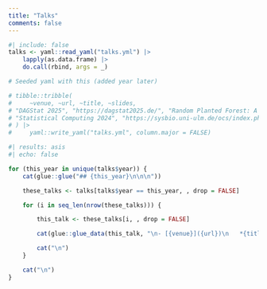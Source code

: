 ```yaml
---
title: "Talks"
comments: false
---
```


```r
#| include: false
talks <- yaml::read_yaml("talks.yml") |>
    lapply(as.data.frame) |>
    do.call(rbind, args = _)

# Seeded yaml with this (added year later)

# tibble::tribble(
#     ~venue, ~url, ~title, ~slides,
# "DAGStat 2025", "https://dagstat2025.de/", "Random Planted Forest: A Directly Interpretable Tree Ensemble", "https://slides.lukasburk.de/2025/03-dagstat/rpf.pdf",
# "Statistical Computing 2024", "https://sysbio.uni-ulm.de/ocs/index.php/statcomp/statcomp2024", "A Large-Scale Neutral Comparison Study of Survival Models on Low-Dimensional Data", "https://slides.lukasburk.de/2024/07-statcomp/survbench.pdf"
# ) |>
#     yaml::write_yaml("talks.yml", column.major = FALSE)
```


```r
#| results: asis
#| echo: false

for (this_year in unique(talks$year)) {
    cat(glue::glue("## {this_year}\n\n\n"))

    these_talks <- talks[talks$year == this_year, , drop = FALSE]

    for (i in seq_len(nrow(these_talks))) {

        this_talk <- these_talks[i, , drop = FALSE]

        cat(glue::glue_data(this_talk, "\n- [{venue}]({url})\n   *{title}* --- [Slides]({slides})"))

        cat("\n")
    }

    cat("\n")
}
```
